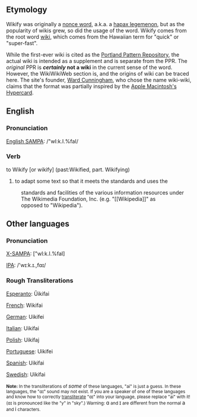 ==Etymology==
Wikify was originally a [[w:Nonce word|nonce word]], a.k.a. a [[w:hapax legemenon|hapax legemenon]], but as the popularity of wikis grew, so did the usage of the word. Wikify comes from the root word [[w:wiki|wiki]], which comes from the Hawaiian term for "quick" or "super-fast".

While the first-ever wiki is cited as the [[w:Portland Pattern Repository|Portland Pattern Repository]], the actual wiki is intended as a supplement and is separate from the PPR. The ''original'' PPR is '''''certainly'' not a wiki''' in the current sense of the word. However, the WikiWikiWeb section is, and the origins of wiki can be traced here. The site's founder, [[w:Ward Cunningham|Ward Cunningham]], who chose the name wiki-wiki, claims that the format was partially inspired by the [[w:Apple Macintosh|Apple Macintosh's]] [[w:Hypercard|Hypercard]].
==English==
===Pronunciation===
[[w:SAMPA chart for English|English SAMPA]]: /"wI:k.I.%faI/

===Verb===
to Wikify [or wikify] (past:Wikified, part. Wikifying)
#to adapt some text so that it meets the standards and uses the                          
:standards and facilities of the various information resources under           
:The Wikimedia Foundation, Inc. (e.g. "<nowiki>[[Wikipedia]]</nowiki>" as            
:opposed to "Wikipedia").

==Other languages==
===Pronunciation===
[[w:X-SAMPA|X-SAMPA]]: ["wI:k.I.%faI]

[[w:IPA|IPA]]: /'w&#618;&#720;k.&#618;.,f&#593;&#618;/
===Rough Transliterations===
[[w:Esperanto|Esperanto]]: Ŭikifai

[[w:French language|French]]: Wikifai

[[w:German language|German]]: Uikifei

[[w:Italian language|Italian]]: Uikifai

[[w:Polish language|Polish]]: Uikifaj

[[w:Portuguese language|Portuguese]]: Uikifei

[[w:Spanish language|Spanish]]: Uikifai

[[w:Swedish language|Swedish]]: Uikifai

<small>'''Note:''' In the transliterations of </small>''some''<small> of these languages, "ai" is just a guess. In these languages, the "&#593;&#618;" sound may not exist. If you are a speaker of one of these languages and know how to correctly [[w:transliterate|transliterate]] "&#593;&#618;" into your language, please replace "ai" with it! (&#593;&#618; is pronounced like the "y" in "sky".) Warning: </small>&#593;<small> and </small>&#618;<small> are different from the normal </small>a<small> and </small>i<small> characters.
</small>